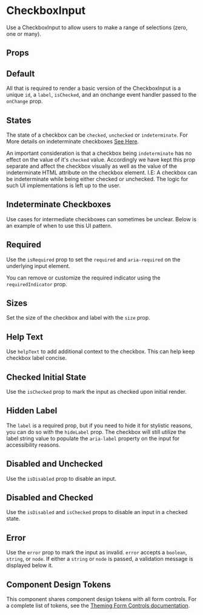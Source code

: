 
<Meta of={Stories} />

# CheckboxInput

Use a CheckboxInput to allow users to make a range of selections (zero, one or many).

<Canvas isExpanded of={Stories.Basic} />

## Props

<ArgsTable of={CheckboxInput} />

## Default

All that is required to render a basic version of the CheckboxInput is a unique `id`, a `label`, `isChecked`, and an onchange event handler passed to the `onChange` prop.

<Canvas of={Stories.Default} />

## States

The state of a checkbox can be `checked`, `unchecked` or `indeterminate`. For More
details on indeterminate checkboxes [See Here](https://developer.mozilla.org/en-US/docs/Web/HTML/Element/input/checkbox#indeterminate).

An important consideration is that a checkbox being `indeterminate` has no effect on the value of it's `checked` value. Accordingly
we have kept this prop separate and affect the checkbox visually as well as the value of the indeterminate HTML attribute on the checkbox
element. I.E: A checkbox can be indeterminate while being either checked or unchecked. The logic for such UI implementations is left
up to the user.

<Canvas of={Stories.States} />

## Indeterminate Checkboxes

Use cases for intermediate checkboxes can sometimes be unclear. Below is an example of when to use this UI pattern.

<Canvas of={Stories.IndeterminateCheckboxes} />

## Required

Use the `isRequired` prop to set the `required` and `aria-required` on the underlying input element.

<Canvas of={Stories.Required} />

You can remove or customize the required indicator using the `requiredIndicator` prop.

<Canvas of={Stories.CustomRequiredIndicator} />

## Sizes

Set the size of the checkbox and label with the `size` prop.

<Canvas of={Stories.Sizes} />

## Help Text

Use `helpText` to add additional context to the checkbox.
This can help keep checkbox label concise.

<Canvas of={Stories.HelpText} />

## Checked Initial State

Use the `isChecked` prop to mark the input as checked upon initial render.

<Canvas of={Stories.CheckedInitialState} />

## Hidden Label

The `label` is a required prop, but if you need to hide it for stylistic reasons, you can do
so with the `hideLabel` prop. The checkbox will still utilize the label string value to
populate the `aria-label` property on the input for accessibility reasons.

<Canvas of={Stories.HiddenLabel} />

## Disabled and Unchecked

Use the `isDisabled` prop to disable an input.

<Canvas of={Stories.DisabledAndUnchecked} />

## Disabled and Checked

Use the `isDisabled` and `isChecked` props to disable an input in a checked state.

<Canvas of={Stories.DisabledAndChecked} />

## Error

Use the `error` prop to mark the input as invalid. `error` accepts a `boolean`, `string`, or `node`. If either a `string` or `node` is passed, a validation message is displayed below it.

<Canvas of={Stories.Error} />

## Component Design Tokens

This component shares component design tokens with all form controls. For a complete list of tokens, see the [Theming Form Controls documentation](/docs/theming-form-controls--custom-theme-form).
